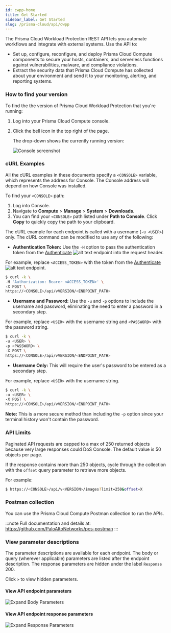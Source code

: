 ```yaml
---
id: cwpp-home
title: Get Started
sidebar_label: Get Started
slug: /prisma-cloud/api/cwpp
---
```



The Prisma Cloud Workload Protection REST API lets you automate workflows and integrate with external systems.
Use the API to:

- Set up, configure, reconfigure, and deploy Prisma Cloud Compute components to secure your hosts, containers, and serverless functions against vulnerabilities, malware, and compliance violations.
- Extract the security data that Prisma Cloud Compute has collected about your environment and send it to your monitoring, alerting, and reporting systems.

### How to find your version

To find the the version of Prisma Cloud Workload Protection that you're running:

1. Log into your Prisma Cloud Compute console.

2. Click the bell icon in the top right of the page.

   The drop-down shows the currently running version:

   ![Console screenshot](/img/compute-version.png)

### cURL Examples

All the cURL examples in these documents specify a `<CONSOLE>` variable, which represents the address for Console.
The Console address will depend on how Console was installed.

To find your `<CONSOLE>` path:

1. Log into Console.
2. Navigate to **Compute** > **Manage** > **System** > **Downloads**.
3. You can find your `<CONSOLE>` path listed under **Path to Console**. Click **Copy** to quickly copy the path to your clipboard.

The cURL example for each endpoint is called with a username (`-u <USER>`) only.
The cURL command can be modified to use any of the following:

- **Authentication Token:** Use the `-H` option to pass the authentication token from the [Authenticate](/prisma-cloud/api/cwpp/post-authenticate/) ![alt text](/icons/api-icon-pan-dev.svg) endpoint into the request header.

For example, replace `<ACCESS_TOKEN>` with the token from the [Authenticate](/prisma-cloud/api/cwpp/post-authenticate/) ![alt text](/icons/api-icon-pan-dev.svg) endpoint.

```bash
$ curl -k \
-H 'Authorization: Bearer <ACCESS_TOKEN>' \
-X POST \
https://<CONSOLE>/api/vVERSION/<ENDPOINT_PATH>
```

- **Username and Password:** Use the `-u` and `-p` options to include the username and password, eliminating the need to enter a password in a secondary step.

For example, replace `<USER>` with the username string and `<PASSWORD>` with the password string.

```bash
$ curl -k \
-u <USER> \
-p <PASSWORD> \
-X POST \
https://<CONSOLE>/api/vVERSION/<ENDPOINT_PATH>
```

- **Username Only:** This will require the user's password to be entered as a secondary step.

For example, replace `<USER>` with the username string.

```bash
$ curl -k \
-u <USER> \
-X POST \
https://<CONSOLE>/api/vVERSION/<ENDPOINT_PATH>
```

**Note:** This is a more secure method than including the `-p` option since your terminal history won't contain the password.

### API Limits

Paginated API requests are capped to a max of 250 returned objects because very large responses could DoS Console. The default value is 50 objects per page.

If the response contains more than 250 objects, cycle through the collection with the `offset` query parameter to retrieve more objects.

For example:

```bash
$ https://<CONSOLE>/api/v<VERSION>/images?limit=250&offset=X
```

### Postman collection

You can use the Prisma Cloud Compute Postman collection to run the APIs.

:::note
Full documentation and details at: https://github.com/PaloAltoNetworks/pcs-postman
:::

### View parameter descriptions

The parameter descriptions are available for each endpoint. The body or query (wherever applicable) parameters are listed after the endpoint description.
The response parameters are hidden under the label `Response` 200.

Click `>` to view hidden parameters.

#### View API endpoint parameters

![Expand Body Parameters](/img/expandingbodyparameters.gif)

#### View API endpoint response parameters

![Expand Response Parameters](/img/expandingresponse.gif)
